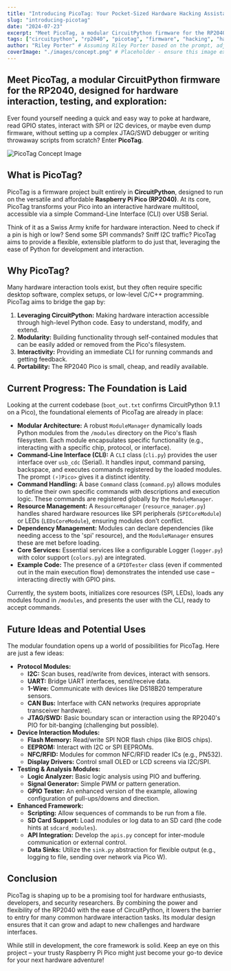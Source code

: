 ```yaml
---
title: "Introducing PicoTag: Your Pocket-Sized Hardware Hacking Assistant"
slug: "introducing-picotag"
date: "2024-07-23" 
excerpt: "Meet PicoTag, a modular CircuitPython firmware for the RP2040, designed for hardware interaction, testing, and exploration."
tags: ["circuitpython", "rp2040", "picotag", "firmware", "hacking", "hardware", "cli", "modular"]
author: "Riley Porter" # Assuming Riley Porter based on the prompt, adjust if needed
coverImage: "./images/concept.png" # Placeholder - ensure this image exists or update path
---
```



## Meet PicoTag, a modular CircuitPython firmware for the RP2040, designed for hardware interaction, testing, and exploration:

Ever found yourself needing a quick and easy way to poke at hardware, read GPIO states, interact with SPI or I2C devices, or maybe even dump firmware, without setting up a complex JTAG/SWD debugger or writing throwaway scripts from scratch? Enter **PicoTag**.

![PicoTag Concept Image](/images/blog/introducing-picotag/concept.png)

## What is PicoTag?

PicoTag is a firmware project built entirely in **CircuitPython**, designed to run on the versatile and affordable **Raspberry Pi Pico (RP2040)**. At its core, PicoTag transforms your Pico into an interactive hardware multitool, accessible via a simple Command-Line Interface (CLI) over USB Serial.

Think of it as a Swiss Army knife for hardware interaction. Need to check if a pin is high or low? Send some SPI commands? Sniff I2C traffic? PicoTag aims to provide a flexible, extensible platform to do just that, leveraging the ease of Python for development and interaction.

## Why PicoTag?

Many hardware interaction tools exist, but they often require specific desktop software, complex setups, or low-level C/C++ programming. PicoTag aims to bridge the gap by:

1.  **Leveraging CircuitPython:** Making hardware interaction accessible through high-level Python code. Easy to understand, modify, and extend.
2.  **Modularity:** Building functionality through self-contained modules that can be easily added or removed from the Pico's filesystem.
3.  **Interactivity:** Providing an immediate CLI for running commands and getting feedback.
4.  **Portability:** The RP2040 Pico is small, cheap, and readily available.

## Current Progress: The Foundation is Laid

Looking at the current codebase (`boot_out.txt` confirms CircuitPython 9.1.1 on a Pico), the foundational elements of PicoTag are already in place:

*   **Modular Architecture:** A robust `ModuleManager` dynamically loads Python modules from the `/modules` directory on the Pico's flash filesystem. Each module encapsulates specific functionality (e.g., interacting with a specific chip, protocol, or interface).
*   **Command-Line Interface (CLI):** A `CLI` class (`cli.py`) provides the user interface over `usb_cdc` (Serial). It handles input, command parsing, backspace, and executes commands registered by the loaded modules. The prompt `(⚡)Pico>` gives it a distinct identity.
*   **Command Handling:** A base `Command` class (`command.py`) allows modules to define their own specific commands with descriptions and execution logic. These commands are registered globally by the `ModuleManager`.
*   **Resource Management:** A `ResourceManager` (`resource_manager.py`) handles shared hardware resources like SPI peripherals (`SPICoreModule`) or LEDs (`LEDsCoreModule`), ensuring modules don't conflict.
*   **Dependency Management:** Modules can declare dependencies (like needing access to the 'spi' resource), and the `ModuleManager` ensures these are met before loading.
*   **Core Services:** Essential services like a configurable Logger (`logger.py`) with color support (`colors.py`) are integrated.
*   **Example Code:** The presence of a `GPIOTester` class (even if commented out in the main execution flow) demonstrates the intended use case – interacting directly with GPIO pins.

Currently, the system boots, initializes core resources (SPI, LEDs), loads any modules found in `/modules`, and presents the user with the CLI, ready to accept commands.

## Future Ideas and Potential Uses

The modular foundation opens up a world of possibilities for PicoTag. Here are just a few ideas:

*   **Protocol Modules:**
    *   **I2C:** Scan buses, read/write from devices, interact with sensors.
    *   **UART:** Bridge UART interfaces, send/receive data.
    *   **1-Wire:** Communicate with devices like DS18B20 temperature sensors.
    *   **CAN Bus:** Interface with CAN networks (requires appropriate transceiver hardware).
    *   **JTAG/SWD:** Basic boundary scan or interaction using the RP2040's PIO for bit-banging (challenging but possible).
*   **Device Interaction Modules:**
    *   **Flash Memory:** Read/write SPI NOR flash chips (like BIOS chips).
    *   **EEPROM:** Interact with I2C or SPI EEPROMs.
    *   **NFC/RFID:** Modules for common NFC/RFID reader ICs (e.g., PN532).
    *   **Display Drivers:** Control small OLED or LCD screens via I2C/SPI.
*   **Testing & Analysis Modules:**
    *   **Logic Analyzer:** Basic logic analysis using PIO and buffering.
    *   **Signal Generator:** Simple PWM or pattern generation.
    *   **GPIO Tester:** An enhanced version of the example, allowing configuration of pull-ups/downs and direction.
*   **Enhanced Framework:**
    *   **Scripting:** Allow sequences of commands to be run from a file.
    *   **SD Card Support:** Load modules or log data to an SD card (the code hints at `sdcard_modules`).
    *   **API Integration:** Develop the `apis.py` concept for inter-module communication or external control.
    *   **Data Sinks:** Utilize the `sink.py` abstraction for flexible output (e.g., logging to file, sending over network via Pico W).

## Conclusion

PicoTag is shaping up to be a promising tool for hardware enthusiasts, developers, and security researchers. By combining the power and flexibility of the RP2040 with the ease of CircuitPython, it lowers the barrier to entry for many common hardware interaction tasks. Its modular design ensures that it can grow and adapt to new challenges and hardware interfaces.

While still in development, the core framework is solid. Keep an eye on this project – your trusty Raspberry Pi Pico might just become your go-to device for your next hardware adventure!